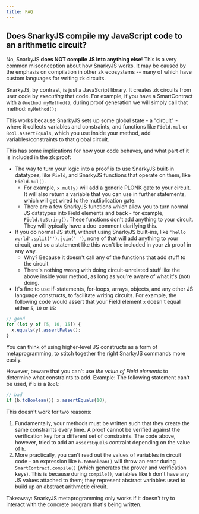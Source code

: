 ```yaml
---
title: FAQ
---
```


## Does SnarkyJS compile my JavaScript code to an arithmetic circuit?

No, SnarkyJS **does NOT compile JS into anything else**! This is a very common misconception about how SnarkyJS works. It may be caused by the emphasis on compilation in other zk ecosystems -- many of which have custom languages for writing zk circuits.

SnarkyJS, by contrast, is just a JavaScript library. It creates zk circuits from user code by _executing_ that code. For example, if you have a SmartContract with a `@method myMethod()`, during proof generation we will simply call that method: `myMethod();`

This works because SnarkyJS sets up some global state - a "circuit" - where it collects variables and constraints, and functions like `Field.mul` or `Bool.assertEquals`, which you use inside your method, add variables/constraints to that global circuit.

This has some implications for how your code behaves, and what part of it is included in the zk proof:

- The way to turn your logic into a proof is to use SnarkyJS built-in datatypes, like `Field`, and SnarkyJS functions that operate on them, like `Field.mul()`.
  - For example, `x.mul(y)` will add a generic PLONK gate to your circuit. It will also return a variable that you can use in further statements, which will get wired to the mutliplication gate.
  - There are a few SnarkyJS functions which allow you to turn normal JS datatypes into Field elements and back - for example, `Field.toString()`. These functions don't add anything to your circuit. They will typically have a doc-comment clarifying this.
- If you do normal JS stuff, without using SnarkyJS built-ins, like `'hello world'.split('').join(' ')`, none of that will add anything to your circuit, and so a statement like this won't be included in your zk proof in any way.
  - Why? Because it doesn't call any of the functions that add stuff to the circuit
  - There's nothing wrong with doing circuit-unrelated stuff like the above inside your method, as long as you're aware of what it's (not) doing.
- It's fine to use if-statements, for-loops, arrays, objects, and any other JS language constructs, to facilitate writing circuits. For example, the following code would assert that your Field element `x` doesn't equal either `5`, `10` or `15`:

```ts
// good
for (let y of [5, 10, 15]) {
  x.equals(y).assertFalse();
}
```

You can think of using higher-level JS constructs as a form of metaprogramming, to stitch together the right SnarkyJS commands more easily.

However, beware that you can't use _the value of Field elements_ to determine what constraints to add. Example: The following statement can't be used, if `b` is a `Bool`:

```ts
// bad
if (b.toBoolean()) x.assertEquals(10);
```

This doesn't work for two reasons:

1. Fundamentally, your methods must be written such that they create the same constraints every time. A proof cannot be verified against the verification key for a different set of constraints. The code above, however, tried to add an `assertEquals` contraint depending on the value of `b`.
2. More practically, you can't read out the values of variables in circuit code - an expression like `b.toBoolean()` will throw an error during `SmartContract.compile()` (which generates the prover and verification keys). This is because during `compile()`, variables like `b` don't have any JS values attached to them; they represent abstract variables used to build up an abstract arithmetic circuit.

Takeaway: SnarkyJS metaprogramming only works if it doesn't try to interact with the concrete program that's being written.
